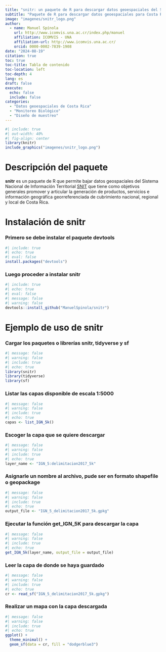 ```yaml
---
title: "snitr: un paquete de R para descargar datos geoespaciales del SNIT (Sistema Nacional de Información Territorial), Costa Rica"
subtitle: "Paquete de R para descargar datos geoespaciales para Costa Rica"
image: "imagenes/snitr_logo.png"
author:
  - name: Manuel Spínola
    url: http://www.icomvis.una.ac.cr/index.php/manuel
    affiliation: ICOMVIS - UNA
    affiliation-url: http://www.icomvis.una.ac.cr/
    orcid: 0000-0002-7839-1908
date: "2024-08-19"
citation: true
toc: true
toc-title: Tabla de contenido
toc-location: left
toc-depth: 4
lang: es
draft: false
execute: 
  echo: false
  include: false
categories:
  - "Datos geoespaciales de Costa Rica"
  - "Monitoreo Biológico"
  - "Diseño de muestreo"
---
```


```r
#| include: true
#| out-width: 40%
#| fig-align: center
library(knitr)
include_graphics("imagenes/snitr_logo.png")
```

# Descripción del paquete

**snitr** es un paquete de R que permite bajar datos geospaciales del Sistema Nacional de Información Territorial [SNIT](https://www.snitcr.go.cr) que tiene como objetivos generales promover y articular la generación de productos, servicios e información geográfica georreferenciada de cubrimiento nacional, regional y local de Costa Rica.

# Instalación de **snitr**

### Primero se debe instalar el paquete devtools

```r
#| include: true
#| echo: true
#| eval: false
install.packages("devtools")
```

### Luego proceder a instalar snitr

```r
#| include: true
#| echo: true
#| eval: false
#| message: false
#| warning: false
devtools::install_github("ManuelSpinola/snitr")
```

# Ejemplo de uso de **snitr**

### Cargar los paquetes o librerías snitr, tidyverse y sf

```r
#| message: false
#| warning: false
#| include: true
#| echo: true
library(snitr)
library(tidyverse)
library(sf)
```

### Listar las capas disponible de escala 1:5000

```r
#| message: false
#| warning: false
#| include: true
#| echo: true
capas <- list_IGN_5k()
```

### Escoger la capa que se quiere descargar

```r
#| message: false
#| warning: false
#| include: true
#| echo: true
layer_name <- "IGN_5:delimitacion2017_5k"
```

### Asignarle un nombre al archivo, pude ser en formato shapefile o geopackage

```r
#| message: false
#| warning: false
#| include: true
#| echo: true
output_file <- "IGN_5_delimitacion2017_5k.gpkg"
```

### Ejecutar la función get_IGN_5K para descargar la capa

```r
#| message: false
#| warning: false
#| include: true
#| echo: true
get_IGN_5k(layer_name, output_file = output_file)
```

### Leer la capa de donde se haya guardado

```r
#| message: false
#| warning: false
#| include: true
#| echo: true
cr <- read_sf("IGN_5_delimitacion2017_5k.gpkg")
```

### Realizar un mapa con la capa descargada

```r
#| message: false
#| warning: false
#| include: true
#| echo: true
ggplot() +
  theme_minimal() +
  geom_sf(data = cr, fill = "dodgerblue3")
```
